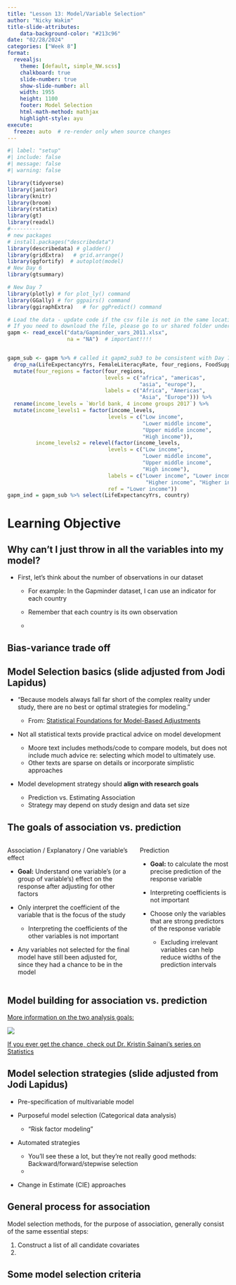 ```yaml
---
title: "Lesson 13: Model/Variable Selection"
author: "Nicky Wakim"
title-slide-attributes:
    data-background-color: "#213c96"
date: "02/28/2024"
categories: ["Week 8"]
format: 
  revealjs:
    theme: [default, simple_NW.scss]
    chalkboard: true
    slide-number: true
    show-slide-number: all
    width: 1955
    height: 1100
    footer: Model Selection
    html-math-method: mathjax
    highlight-style: ayu
execute:
  freeze: auto  # re-render only when source changes
---
```


```r
#| label: "setup" 
#| include: false
#| message: false
#| warning: false

library(tidyverse)
library(janitor)
library(knitr)
library(broom)
library(rstatix)
library(gt)
library(readxl)
#----------
# new packages
# install.packages("describedata")
library(describedata) # gladder()
library(gridExtra)   # grid.arrange()
library(ggfortify)  # autoplot(model)
# New Day 6
library(gtsummary)

# New Day 7
library(plotly) # for plot_ly() command
library(GGally) # for ggpairs() command 
library(ggiraphExtra)   # for ggPredict() command

# Load the data - update code if the csv file is not in the same location on your computer
# If you need to download the file, please go to ur shared folder under Data > Slides
gapm <- read_excel("data/Gapminder_vars_2011.xlsx", 
                   na = "NA")  # important!!!! 


gapm_sub <- gapm %>% # called it gapm2_sub3 to be consistent with Day 7 notes
  drop_na(LifeExpectancyYrs, FemaleLiteracyRate, four_regions, FoodSupplykcPPD) %>%
  mutate(four_regions = factor(four_regions, 
                               levels = c("africa", "americas", 
                                          "asia", "europe"), 
                               labels = c("Africa", "Americas", 
                                          "Asia", "Europe"))) %>%
  rename(income_levels = `World bank, 4 income groups 2017`) %>%
  mutate(income_levels1 = factor(income_levels, 
                                levels = c("Low income", 
                                           "Lower middle income", 
                                           "Upper middle income", 
                                           "High income")), 
         income_levels2 = relevel(factor(income_levels, 
                                levels = c("Low income", 
                                           "Lower middle income", 
                                           "Upper middle income", 
                                           "High income"), 
                                labels = c("Lower income", "Lower income", 
                                            "Higher income", "Higher income")), 
                                ref = "Lower income"))
gapm_ind = gapm_sub %>% select(LifeExpectancyYrs, country)
```

# Learning Objective

## Why can't I just throw in all the variables into my model?

-   First, let's think about the number of observations in our dataset

    -   For example: In the Gapminder dataset, I can use an indicator for each country

    -   Remember that each country is its own observation

    -   

## Bias-variance trade off

## Model Selection basics (slide adjusted from Jodi Lapidus)

-   "Because models always fall far short of the complex reality under study, there are no best or optimal strategies for modeling."

    -   From: [Statistical Foundations for Model-Based Adjustments](https://www.annualreviews.org/doi/pdf/10.1146/annurev-publhealth-031914-122559)

-   Not all statistical texts provide practical advice on model development

    -   Moore text includes methods/code to compare models, but does not include much advice re: selecting which model to ultimately use.
    -   Other texts are sparse on details or incorporate simplistic approaches

-   Model development strategy should **align with research goals**

    -   Prediction vs. Estimating Association
    -   Strategy may depend on study design and data set size

## The goals of association vs. prediction

::: columns
::: column
::: definition
::: def-title
Association / Explanatory / One variable's effect
:::

::: def-cont
-   **Goal:** Understand one variable's (or a group of variable's) effect on the response after adjusting for other factors

-   Only interpret the coefficient of the variable that is the focus of the study

    -   Interpreting the coefficients of the other variables is not important

-   Any variables not selected for the final model have still been adjusted for, since they had a chance to be in the model
:::
:::
:::

::: column
::: proposition
::: prop-title
Prediction
:::

::: prop-cont
-   **Goal:** to calculate the most precise prediction of the response variable

-   Interpreting coefficients is not important

-   Choose only the variables that are strong predictors of the response variable

    -   Excluding irrelevant variables can help reduce widths of the prediction intervals
:::
:::
:::
:::

## Model building for association vs. prediction

[More information on the two analysis goals:](https://onlinelibrary.wiley.com/doi/10.1016/j.pmrj.2014.08.941)

![](13_Model_selection/explanatory_v_prediction.png){fig-align="center"}

[If you ever get the chance, check out Dr. Kristin Sainani's series on Statistics](https://onlinelibrary.wiley.com/authored-by/Sainani/Kristin+L.?startPage=&SeriesKey=19341563)

## Model selection strategies (slide adjusted from Jodi Lapidus)

-   Pre-specification of multivariable model

-   Purposeful model selection (Categorical data analysis)

    -   "Risk factor modeling"

-   Automated strategies

    -   You'll see these a lot, but they're not really good methods: Backward/forward/stepwise selection
    -   

-   Change in Estimate (CIE) approaches

## General process for association

Model selection methods, for the purpose of association, generally consist of the same essential steps:

1.  Construct a list of all candidate covariates
2.  

## Some model selection criteria
